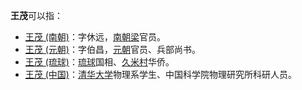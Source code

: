 '''王茂'''可以指：
*[[王茂_(南朝)|王茂 (南朝)]]：字休远，[[南朝梁|南朝梁]]官员。
*[[王茂_(元朝)|王茂 (元朝)]]：字伯昌，[[元朝|元朝]]官员、兵部尚书。
*[[王茂_(琉球)|王茂 (琉球)]]：[[琉球国|琉球]]国相、[[久米_(那霸市)|久米村]]华侨。
*[[王茂_(中国)|王茂 (中国)]]：[[北京|清华大学]]物理系学生、中国科学院物理研究所科研人员。

{{Disambig|cat=二字王姓人名消歧义|mao}}